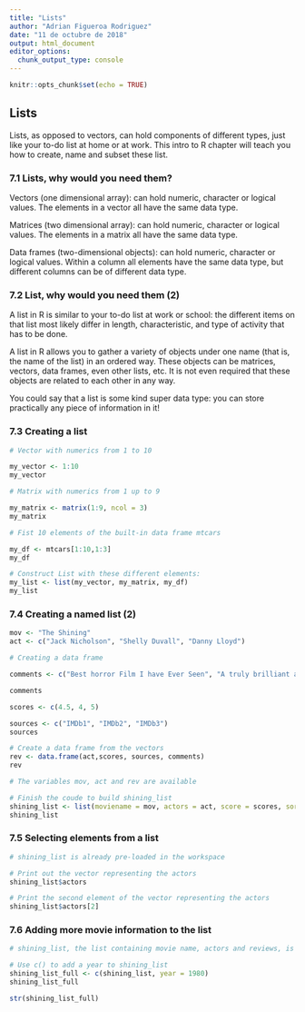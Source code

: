 ```yaml
---
title: "Lists"
author: "Adrian Figueroa Rodriguez"
date: "11 de octubre de 2018"
output: html_document
editor_options: 
  chunk_output_type: console
---
```


```r
knitr::opts_chunk$set(echo = TRUE)
```

## Lists

Lists, as opposed to vectors, can hold components of different types, just like your to-do list at home or at work. This intro to R chapter will teach you how to create, name and subset these list.

### 7.1 Lists, why would you need them?

Vectors (one dimensional array): can hold numeric, character or logical values. The elements in a vector all have the same data type.

Matrices (two dimensional array): can hold numeric, character or logical values. The elements in a matrix all have the same data type.

Data frames (two-dimensional objects): can hold numeric, character or logical values. Within a column all elements have the same data type, but different columns can be of different data type.

### 7.2 List, why would you need them (2)

A list in R is similar to your to-do list at work or school: the different items on that list most likely differ in length, characteristic, and type of activity that has to be done.

A list in R allows you to gather a variety of objects under one name (that is, the name of the list) in an ordered way. These objects can be matrices, vectors, data frames, even other lists, etc. It is not even required that these objects are related to each other in any way.

You could say that a list is some kind super data type: you can store practically any piece of information in it!

### 7.3 Creating a list

```r
# Vector with numerics from 1 to 10

my_vector <- 1:10
my_vector

# Matrix with numerics from 1 up to 9

my_matrix <- matrix(1:9, ncol = 3)
my_matrix

# Fist 10 elements of the built-in data frame mtcars

my_df <- mtcars[1:10,1:3]
my_df

# Construct List with these different elements: 
my_list <- list(my_vector, my_matrix, my_df)
my_list

```

### 7.4 Creating a named list (2)

```r
mov <- "The Shining"
act <- c("Jack Nicholson", "Shelly Duvall", "Danny Lloyd")

# Creating a data frame

comments <- c("Best horror Film I have Ever Seen", "A truly brilliant and scary film stanley Kubrick", "A masterpiece of psychological horror")

comments

scores <- c(4.5, 4, 5)

sources <- c("IMDb1", "IMDb2", "IMDb3")
sources

# Create a data frame from the vectors
rev <- data.frame(act,scores, sources, comments)
rev

# The variables mov, act and rev are available

# Finish the coude to build shining_list
shining_list <- list(moviename = mov, actors = act, score = scores, sorce = sources, reviews = rev)
shining_list
```

### 7.5 Selecting elements from a list

```r
# shining_list is already pre-loaded in the workspace

# Print out the vector representing the actors
shining_list$actors

# Print the second element of the vector representing the actors
shining_list$actors[2]
```

### 7.6 Adding more movie information to the list

```r
# shining_list, the list containing movie name, actors and reviews, is pre-loaded in the workspace

# Use c() to add a year to shining_list
shining_list_full <- c(shining_list, year = 1980)
shining_list_full

str(shining_list_full)
```

















